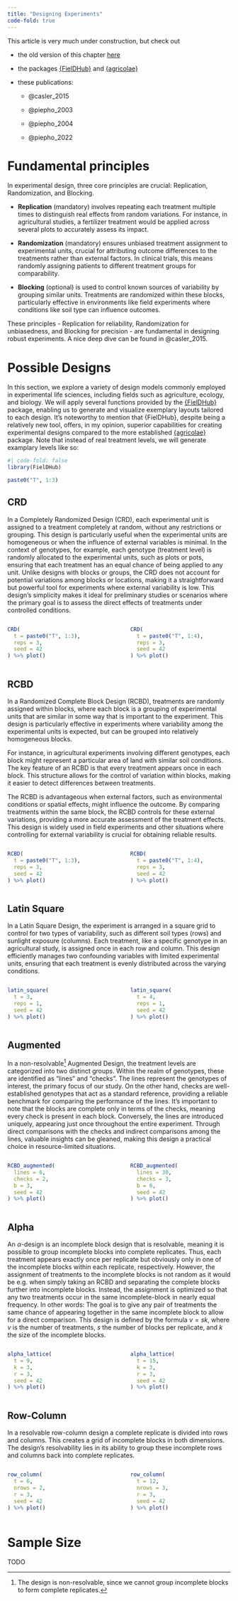 ```yaml
---
title: "Designing Experiments"
code-fold: true
---
```


This article is very much under construction, but check out

-   the old version of this chapter [here](https://schmidtpaul.github.io/DSFAIR/DesigningExperiments.html)

-   the packages [{FielDHub}](https://didiermurillof.github.io/FielDHub/) and [{agricolae}](https://myaseen208.com/agricolae/)

-   these publications:

    -   @casler_2015

    -   @piepho_2003

    -   @piepho_2004

    -   @piepho_2022
    
# Fundamental principles

In experimental design, three core principles are crucial: Replication, Randomization, and Blocking.

 * **Replication** (mandatory) involves repeating each treatment multiple times to distinguish real effects from random variations. For instance, in agricultural studies, a fertilizer treatment would be applied across several plots to accurately assess its impact.

 * **Randomization** (mandatory) ensures unbiased treatment assignment to experimental units, crucial for attributing outcome differences to the treatments rather than external factors. In clinical trials, this means randomly assigning patients to different treatment groups for comparability.

 * **Blocking** (optional) is used to control known sources of variability by grouping similar units. Treatments are randomized within these blocks, particularly effective in environments like field experiments where conditions like soil type can influence outcomes.

These principles - Replication for reliability, Randomization for unbiasedness, and Blocking for precision - are fundamental in designing robust experiments. A nice deep dive can be found in @casler_2015.

# Possible Designs

In this section, we explore a variety of design models commonly employed in experimental life sciences, including fields such as agriculture, ecology, and biology. We will apply several functions provided by the [{FielDHub}](https://didiermurillof.github.io/FielDHub/) package, enabling us to generate and visualize exemplary layouts tailored to each design. It's noteworthy to mention that {FielDHub}, despite being a relatively new tool, offers, in my opinion, superior capabilities for creating experimental designs compared to the more established [{agricolae}](https://myaseen208.com/agricolae/) package. Note that instead of real treatment levels, we will generate examplary levels like so:

```r
#| code-fold: false
library(FielDHub)

paste0("T", 1:3)
```

## CRD

In a Completely Randomized Design (CRD), each experimental unit is assigned to a treatment completely at random, without any restrictions or grouping. This design is particularly useful when the experimental units are homogeneous or when the influence of external variables is minimal. In the context of genotypes, for example, each genotype (treatment level) is randomly allocated to the experimental units, such as plots or pots, ensuring that each treatment has an equal chance of being applied to any unit. Unlike designs with blocks or groups, the CRD does not account for potential variations among blocks or locations, making it a straightforward but powerful tool for experiments where external variability is low. This design's simplicity makes it ideal for preliminary studies or scenarios where the primary goal is to assess the direct effects of treatments under controlled conditions.

::: columns
::: {.column width="49%"}
```r
CRD(
  t = paste0("T", 1:3),
  reps = 3,
  seed = 42
) %>% plot()
```
:::

::: {.column width="2%"}
:::

::: {.column width="49%"}
```r
CRD(
  t = paste0("T", 1:4),
  reps = 3,
  seed = 42
) %>% plot()
```
:::
:::

## RCBD

In a Randomized Complete Block Design (RCBD), treatments are randomly assigned within blocks, where each block is a grouping of experimental units that are similar in some way that is important to the experiment. This design is particularly effective in experiments where variability among the experimental units is expected, but can be grouped into relatively homogeneous blocks.

For instance, in agricultural experiments involving different genotypes, each block might represent a particular area of land with similar soil conditions. The key feature of an RCBD is that every treatment appears once in each block. This structure allows for the control of variation within blocks, making it easier to detect differences between treatments.

The RCBD is advantageous when external factors, such as environmental conditions or spatial effects, might influence the outcome. By comparing treatments within the same block, the RCBD controls for these external variations, providing a more accurate assessment of the treatment effects. This design is widely used in field experiments and other situations where controlling for external variability is crucial for obtaining reliable results.

::: columns
::: {.column width="49%"}
```r
RCBD(
  t = paste0("T", 1:3),
  reps = 3,
  seed = 42
) %>% plot()
```
:::

::: {.column width="2%"}
:::

::: {.column width="49%"}
```r
RCBD(
  t = paste0("T", 1:4),
  reps = 3,
  seed = 42
) %>% plot()
```
:::
:::

## Latin Square

In a Latin Square Design, the experiment is arranged in a square grid to control for two types of variability, such as different soil types (rows) and sunlight exposure (columns). Each treatment, like a specific genotype in an agricultural study, is assigned once in each row and column. This design efficiently manages two confounding variables with limited experimental units, ensuring that each treatment is evenly distributed across the varying conditions.

::: columns
::: {.column width="49%"}
```r
latin_square(
  t = 3,
  reps = 1,
  seed = 42
) %>% plot()
```
:::

::: {.column width="2%"}
:::

::: {.column width="49%"}
```r
latin_square(
  t = 4,
  reps = 1,
  seed = 42
) %>% plot()
```
:::
:::

## Augmented

In a non-resolvable[^1] Augmented Design, the treatment levels are categorized into two distinct groups. Within the realm of genotypes, these are identified as "lines" and "checks". The lines represent the genotypes of interest, the primary focus of our study. On the other hand, checks are well-established genotypes that act as a standard reference, providing a reliable benchmark for comparing the performance of the lines. It's important to note that the blocks are complete only in terms of the checks, meaning every check is present in each block. Conversely, the lines are introduced uniquely, appearing just once throughout the entire experiment. Through direct comparisons with the checks and indirect comparisons among the lines, valuable insights can be gleaned, making this design a practical choice in resource-limited situations.

[^1]: The design is non-resolvable, since we cannot group incomplete blocks to form complete replicates.

::: columns
::: {.column width="49%"}
```r
RCBD_augmented(
  lines = 6,
  checks = 2,
  b = 3,
  seed = 42
) %>% plot()
```
:::

::: {.column width="2%"}
:::

::: {.column width="49%"}
```r
RCBD_augmented(
  lines = 30,
  checks = 3,
  b = 6,
  seed = 42
) %>% plot()
```
:::
:::

## Alpha

An $\alpha$-design is an incomplete block design that is resolvable, meaning it is possible to group incomplete blocks into complete replicates. Thus, each treatment appears exactly once per replicate but obviously only in one of the incomplete blocks within each replicate, respectively. However, the assignment of treatments to the incomplete blocks is not random as it would be e.g. when simply taking an RCBD and separating the complete blocks further into incomplete blocks. Instead, the assignment is optimized so that any two treatments occur in the same incomplete-block in nearly equal frequency. In other words: The goal is to give any pair of treatments the same chance of appearing together in the same incomplete block to allow for a direct comparison. This design is defined by the formula $v = sk$, where $v$ is the number of treatments, $s$ the number of blocks per replicate, and $k$ the size of the incomplete blocks.

::: columns
::: {.column width="49%"}
```r
alpha_lattice(
  t = 9, 
  k = 3, 
  r = 3, 
  seed = 42
) %>% plot()
```
:::

::: {.column width="2%"}
:::

::: {.column width="49%"}
```r
alpha_lattice(
  t = 15, 
  k = 3, 
  r = 3, 
  seed = 42
) %>% plot()
```
:::
:::

## Row-Column

In a resolvable row-column design a complete replicate is divided into rows and columns. This creates a grid of incomplete blocks in both dimensions. The design's resolvability lies in its ability to group these incomplete rows and columns back into complete replicates.

::: columns
::: {.column width="49%"}
```r
row_column(
  t = 6,
  nrows = 2,
  r = 3,
  seed = 42
) %>% plot()
```
:::

::: {.column width="2%"}
:::

::: {.column width="49%"}
```r
row_column(
  t = 12,
  nrows = 3,
  r = 3,
  seed = 42
) %>% plot()
```
:::
:::

# Sample Size

TODO
